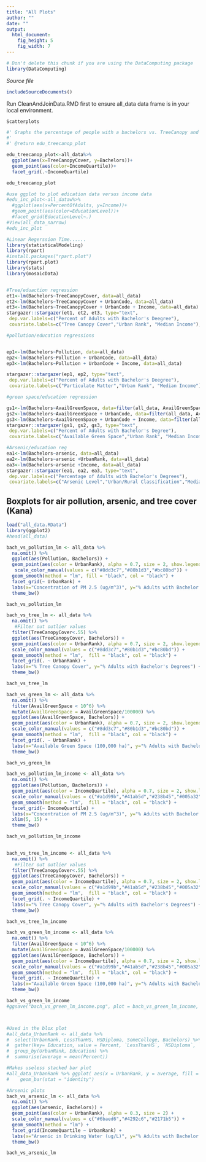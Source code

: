 ```yaml
---
title: "All Plots"
author: ""
date: ""
output:  
  html_document:
    fig_height: 5
    fig_width: 7
---
```

<!-- Don't edit in between this line and the one below -->
```r
# Don't delete this chunk if you are using the DataComputing package
library(DataComputing)
```
*Source file* 
```r
includeSourceDocuments() 
```
<!-- Don't edit the material above this line -->

Run CleanAndJoinData.RMD first to ensure all_data data frame is in your local environment.

~~~~~~~~~~~~~~~~~~~~~~~~~~~~~~~~~~~~~~~~~~~~~~~~~~~~~~~~~~~~~~~~
Scatterplots
~~~~~~~~~~~~~~~~~~~~~~~~~~~~~~~~~~~~~~~~~~~~~~~~~~~~~~~~~~~~~~~~
```r

#' Graphs the percentage of people with a bachelors vs. TreeCanopy and faceted by IncomeQuartile
#'
#' @return edu_treecanop_plot

edu_treecanop_plot<-all_data%>%
  ggplot(aes(x=TreeCanopyCover, y=Bachelors))+
  geom_point(aes(color=IncomeQuartile))+
  facet_grid(.~IncomeQuartile)

edu_treecanop_plot

```

```r
#use ggplot to plot edication data versus income data
#edu_inc_plot<-all_dataw%>%
  #ggplot(aes(x=PercentOfAdults, y=Income))+
  #geom_point(aes(color=EducationLevel))+
  #facet_grid(EducationLevel~.)
#View(all_data_narrow)
#edu_inc_plot
```

```r
#Linear Regerssion Time......
library(statisticalModeling)
library(rpart)
#install.packages("rpart.plot")
library(rpart.plot)
library(stats)
library(mosaicData)


#Tree/eduaction regression
et1<-lm(Bachelors~TreeCanopyCover, data=all_data)
et2<-lm(Bachelors~TreeCanopyCover + UrbanCode, data=all_data)
et3<-lm(Bachelors~TreeCanopyCover + UrbanCode + Income, data=all_data)
stargazer::stargazer(et1, et2, et3, type="text",
 dep.var.labels=c("Percent of Adults with Bachelor's Deegree"),
 covariate.labels=c("Tree Canopy Cover","Urban Rank", "Median Income"), out="tree_edu.txt")

#pollution/education regressions


ep1<-lm(Bachelors~Pollution, data=all_data) 
ep2<-lm(Bachelors~Pollution + UrbanCode, data=all_data)
ep3<-lm(Bachelors~Pollution + UrbanCode + Income, data=all_data) 

stargazer::stargazer(ep1, ep2, type="text",
 dep.var.labels=c("Percent of Adults with Bachelor's Deegree"),
 covariate.labels=c("Particulate Matter","Urban Rank", "Median Income"), out="polution_edu.txt")

#green space/education regression

gs1<-lm(Bachelors~AvailGreenSpace, data=filter(all_data, AvailGreenSpace < 10^6)%>%na.omit(all_data))
gs2<-lm(Bachelors~AvailGreenSpace + UrbanCode, data=filter(all_data, AvailGreenSpace < 10^6)%>%na.omit(all_data))
gs3<-lm(Bachelors~AvailGreenSpace + UrbanCode + Income, data=filter(all_data, AvailGreenSpace < 10^6)%>%na.omit(all_data))
stargazer::stargazer(gs1, gs2, gs3, type="text",
 dep.var.labels=c("Percent of Adults with Bachelor's Degree"),
 covariate.labels=c("Available Green Space","Urban Rank", "Median Income"), out="green_edu.txt")

#Arsenic/education reg
ea1<-lm(Bachelors~arsenic, data=all_data)
ea2<-lm(Bachelors~arsenic +UrbanRank, data=all_data)
ea3<-lm(Bachelors~arsenic +Income, data=all_data)
stargazer::stargazer(ea1, ea2, ea3, type="text",
 dep.var.labels=c("Percentage of Adults with Bachelor's Degrees"),
 covariate.labels=c("Arsenic Level","Urban/Rural Classification","Median Income"), out="arsenic_edu.txt")


```

## Boxplots for air pollution, arsenic, and tree cover (Kana)
```r
load("all_data.RData")
library(ggplot2)
#head(all_data)

bach_vs_pollution_lm <- all_data %>%
  na.omit() %>%
  ggplot(aes(Pollution, Bachelors)) +
  geom_point(aes(color = UrbanRank), alpha = 0.7, size = 2, show.legend = FALSE) +
   scale_color_manual(values = c("#8dd3c7","#80b1d3","#bc80bd")) +
  geom_smooth(method = "lm", fill = "black", col = "black") +
  facet_grid(~ UrbanRank) +
  labs(x="Concentration of PM 2.5 (ug/m^3)", y="% Adults with Bachelor's Degrees") +
  theme_bw()

bach_vs_pollution_lm

bach_vs_tree_lm <- all_data %>% 
  na.omit() %>%
   #Filter out outlier values
  filter(TreeCanopyCover<.55) %>%
  ggplot(aes(TreeCanopyCover, Bachelors)) +
  geom_point(aes(color = UrbanRank), alpha = 0.7, size = 2, show.legend = FALSE) +
  scale_color_manual(values = c("#8dd3c7","#80b1d3","#bc80bd")) +
  geom_smooth(method = "lm",  fill = "black", col = "black") +
  facet_grid(. ~ UrbanRank) +
  labs(x="% Tree Canopy Cover", y="% Adults with Bachelor's Degrees") +
  theme_bw() 

bach_vs_tree_lm 

bach_vs_green_lm <- all_data %>% 
  na.omit() %>%
  filter(AvailGreenSpace < 10^6) %>%
  mutate(AvailGreenSpace = AvailGreenSpace/100000) %>%
  ggplot(aes(AvailGreenSpace, Bachelors)) +
  geom_point(aes(color = UrbanRank), alpha = 0.7, size = 2, show.legend = FALSE) +
  scale_color_manual(values = c("#8dd3c7","#80b1d3","#bc80bd")) +
  geom_smooth(method = "lm",  fill = "black", col = "black") +
  facet_grid(. ~ UrbanRank) +
  labs(x="Available Green Space (100,000 ha)", y="% Adults with Bachelor's Degrees") +
  theme_bw() 

bach_vs_green_lm 

bach_vs_pollution_lm_income <- all_data %>%
  na.omit() %>%
  ggplot(aes(Pollution, Bachelors)) +
  geom_point(aes(color = IncomeQuartile), alpha = 0.7, size = 2, show.legend = FALSE) +
  scale_color_manual(values = c("#a1d99b","#41ab5d","#238b45","#005a32")) +
  geom_smooth(method = "lm",  fill = "black", col = "black") +
  facet_grid(~ IncomeQuartile) +
  labs(x="Concentration of PM 2.5 (ug/m^3)", y="% Adults with Bachelor's Degrees") +
  xlim(5, 15) +
  theme_bw()

bach_vs_pollution_lm_income

 
bach_vs_tree_lm_income <- all_data %>% 
  na.omit() %>%
   #Filter out outlier values
  filter(TreeCanopyCover<.55) %>%
  ggplot(aes(TreeCanopyCover, Bachelors)) +
  geom_point(aes(color = IncomeQuartile), alpha = 0.7, size = 2, show.legend = FALSE) +
  scale_color_manual(values = c("#a1d99b","#41ab5d","#238b45","#005a32")) +
  geom_smooth(method = "lm",  fill = "black", col = "black") +
  facet_grid(. ~ IncomeQuartile) +
  labs(x="% Tree Canopy Cover", y="% Adults with Bachelor's Degrees") +
  theme_bw() 

bach_vs_tree_lm_income

bach_vs_green_lm_income <- all_data %>% 
  na.omit() %>%
  filter(AvailGreenSpace < 10^6) %>%
  mutate(AvailGreenSpace = AvailGreenSpace/100000) %>%
  ggplot(aes(AvailGreenSpace, Bachelors)) +
  geom_point(aes(color = IncomeQuartile), alpha = 0.7, size = 2, show.legend = FALSE) +
  scale_color_manual(values = c("#a1d99b","#41ab5d","#238b45","#005a32")) +
  geom_smooth(method = "lm",  fill = "black", col = "black") +
  facet_grid(. ~ IncomeQuartile) +
  labs(x="Available Green Space (100,000 ha)", y="% Adults with Bachelor's Degrees") +
  theme_bw() 

bach_vs_green_lm_income
#ggsave("bach_vs_green_lm_income.png", plot = bach_vs_green_lm_income, width = 8, height = 4)



#Used in the blox plot 
#all_data_UrbanRank <- all_data %>% 
#  select(UrbanRank, LessThanHS, HSDiploma, SomeCollege, Bachelors) %>%
#  gather(key= Education, value = Percent, `LessThanHS`, `HSDiploma`, `SomeCollege`, `Bachelors`) %>%
#  group_by(UrbanRank, Education) %>%
#  summarise(average = mean(Percent))

#Makes useless stacked bar plot
#all_data_UrbanRank %>% ggplot( aes(x = UrbanRank, y = average, fill = Education)) + 
#    geom_bar(stat = "identity")

```


```r
#Arsenic plots
bach_vs_arsenic_lm <- all_data %>%
  na.omit() %>%
  ggplot(aes(arsenic, Bachelors)) +
  geom_point(aes(color = UrbanRank), alpha = 0.3, size = 2) +
  scale_color_manual(values = c("#6baed6","#4292c6","#2171b5")) +
  geom_smooth(method = "lm") +
  facet_grid(IncomeQuartile ~ UrbanRank) +
  labs(x="Arsenic in Drinking Water (ug/L)", y="% Adults with Bachelor's Degrees") +
  theme_bw()

bach_vs_arsenic_lm
```